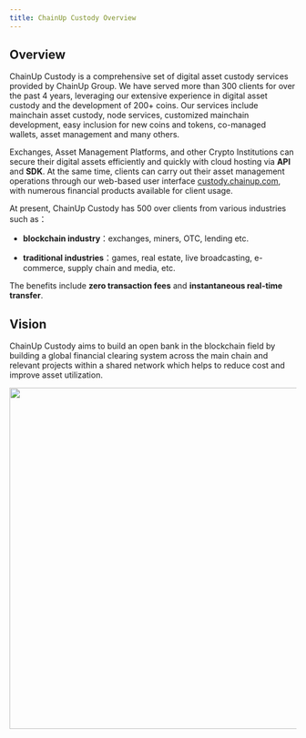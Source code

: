 ```yaml
---
title: ChainUp Custody Overview
---
```


## Overview

ChainUp Custody is a comprehensive set of digital asset custody services provided by ChainUp Group. We have served more than 300 clients for over the past 4 years, leveraging our extensive experience in digital asset custody and the development of 200+ coins. Our services include mainchain asset custody, node services, customized mainchain development, easy inclusion for new coins and tokens, co-managed wallets, asset management and many others.

Exchanges, Asset Management Platforms, and other Crypto Institutions can secure their digital assets efficiently and quickly with cloud hosting via **API** and **SDK**. At the same time, clients can carry out their asset management operations through our web-based user interface [custody.chainup.com](custody.chainup.com), with numerous financial products available for client usage.

At present, ChainUp Custody has 500 over clients from various industries such as：

- **blockchain industry**：exchanges, miners, OTC, lending etc.

- **traditional industries**：games, real estate, live broadcasting, e-commerce, supply chain and media, etc.

The benefits include **zero transaction fees** and **instantaneous real-time transfer**.


## Vision

ChainUp Custody aims to build an open bank in the blockchain field by building a global financial clearing system across the main chain and relevant projects within a shared network which helps to reduce cost and improve asset utilization.

<div className="w-full flex items-center justify-center">
    <img src="/images/apis/yuanjing-en.png" width="600"/>
</div>